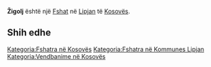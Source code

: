 {{Fshat në Kosovës
 | Emri                = Žigolj
| srp_N_name = Žigolj
| srp_N_FULL_NAME_RO = Žigolj
| srp_N_FULL_NAME_ND_RO = Zigolj
| srp_N_SORT_NAME_RG = ZIGOLJ
| srp_N_FULL_NAME_RG = Žigolj
| srp_N_FULL_NAME_ND_RG = Zigolj
| srp_V_name = Žigoli
| srp_V_FULL_NAME_RO = Žigoli
| srp_V_FULL_NAME_ND_RO = Zigoli
| srp_V_SORT_NAME_RG = ZIGOLI
| srp_V_FULL_NAME_RG = Žigoli
| srp_V_FULL_NAME_ND_RG = Zigoli

 | Emri (Rasa dhanore) = 
 | Figura              = 
 | Shteti              = Kosovo
 | Komuna              = Lipjan
 | Kodi postar         = 
 | Sipërfaqja          = 

 | Popullsia           = 

 | Regj. i popullsisë  = 
 | Dend. e popullsisë  = 
 | Faqja zyrtare       = 
 <!--- Koordinatat ----> 
 | Gjerësia            = 43.183611
 | Gjatësia            = 20.736667
 | Lartësia            = 
}}
'''Žigolj''' është një [[Fshat]] në [[Lipjan]] të [[Kosovës]].

<!-- == Gjeografia == -->
<!-- == Historia == -->
<!-- == Demografia == -->
== Shih edhe ==
{{Komuna Lipjan}}
{{Kosovo-Administrata-Cung}}

[[Kategoria:Fshatra në Kosovës]]
[[Kategoria:Fshatra në Kommunes Lipjan]]
[[Kategoria:Vendbanime në Kosovës]]